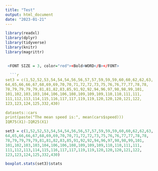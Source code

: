 ---
title: "Test"
output: html_document
date: "2023-01-21"
---

```{r}

library(readxl)
library(dplyr)
library(tidyverse)
library(knitr)
library(magrittr)

 
 <FONT SIZE = 3, color="red"><Bold>WORD</B></FONT>
  
  ```{r, message=FALSE, warning= FALSE}
set3 = c(1,52,52,53,54,54,54,56,56,57,57,59,59,59,60,60,62,62,63,
64,65,66,66,67,68,69,69,70,70,71,72,72,73,75,76,76,77,77,78,78,
78,79,79,79,79,81,81,82,83,85,91,92,92,94,96,97,98,98,99,101,
101,102,103,103,104,106,106,108,109,109,109,110,110,111,111,
111,112,113,114,115,116,117,117,119,119,120,120,120,121,122,
123,123,124,125,332,430)

datasets::cars
print(paste("The mean speed is:", mean(cars$speed)))
IQR75(X1)-IQR25(X1) 

```
```{r}
set3 = c(1,52,52,53,54,54,54,56,56,57,57,59,59,59,60,60,62,62,63,
64,65,66,66,67,68,69,69,70,70,71,72,72,73,75,76,76,77,77,78,78,
78,79,79,79,79,81,81,82,83,85,91,92,92,94,96,97,98,98,99,101,
101,102,103,103,104,106,106,108,109,109,109,110,110,111,111,
111,112,113,114,115,116,117,117,119,119,120,120,120,121,122,
123,123,124,125,332,430)

boxplot.stats(set3)$stats
```
